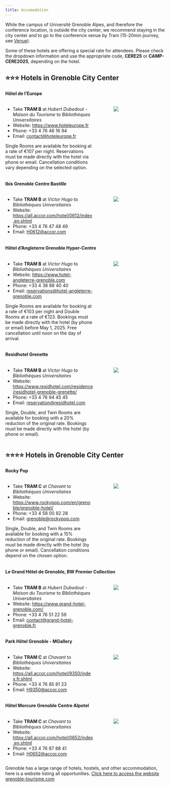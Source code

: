 ```yaml
---
title: Accomodation
---
```


While the campus of Université Grenoble Alpes, and therefore the conference location, is outside the city center, we recommend staying in the city center and to go to the conference venue by Tram (15-20min journey, see [Venue](venue.qmd)).

Some of these hotels are offering a special rate for attendees. Please check the dropdown information and use the appropriate code, **CERE25** or **CAMP-CERE2025**, depending on the hotel.

## ⭐⭐⭐ Hotels in Grenoble City Center

#### Hôtel de l'Europe
::: columns
::: {.column width="60%"}
- Take **TRAM B** at *Hubert Dubedout - Maison du Tourisme* to *Bibliothèques Universitaires*
- Website: [https://www.hoteleurope.fr](https://www.hoteleurope.fr)
- Phone: +33 4 76 46 16 94
- Email: [contact@hoteleurope.fr](mailto:contact@hoteleurope.fr)

::: {.callout-note title="Details to use the code *CERE25*" collapse="true"}
Single Rooms are available for booking at a rate of €107 per night. Reservations must be made directly with the hotel via phone or email. Cancellation conditions vary depending on the selected option.
:::
:::
::: {.column width="5%"}
:::
::: {.column width="35%"}
![](../images/europe_hotel.png)
:::
:::


#### Ibis Grenoble Centre Bastille
::: columns
::: {.column width="60%"}
- Take **TRAM B** at *Victor Hugo* to *Bibliothèques Universitaires*
- Website: [https://all.accor.com/hotel/0612/index.en.shtml](https://all.accor.com/hotel/0612/index.en.shtml)
- Phone: +33 4 76 47 48 49 
- Email: [H0612@accor.com](mailto:H0612@accor.com)
:::
::: {.column width="5%"}
:::
::: {.column width="35%"}
![](../images/ibis_hotel.png)
:::
:::

#### Hôtel d'Angleterre Grenoble Hyper-Centre
::: columns
::: {.column width="60%"}
- Take **TRAM B** at *Victor Hugo* to *Bibliothèques Universitaires*
- Website: [https://www.hotel-angleterre-grenoble.com](https://www.hotel-angleterre-grenoble.com)
- Phone: +33 4 38 88 40 40
- Email: [reservations@hotel-angleterre-grenoble.com](mailto:reservations@hotel-angleterre-grenoble.com)

::: {.callout-note title="Details to use the code *CERE25*" collapse="true"}
Single Rooms are available for booking at a rate of €103 per night and Double Rooms at a rate of €123. Bookings must be made directly with the hotel (by phone or email) before May 1, 2025. Free cancellation until noon on the day of arrival.
:::
:::
::: {.column width="5%"}
:::
::: {.column width="35%"}
![](../images/angleterre_hotel.jpg)
:::
:::

#### Residhotel Grenette
::: columns
::: {.column width="60%"}
- Take **TRAM B** at *Victor Hugo* to *Bibliothèques Universitaires*
- Website: [https://www.residhotel.com/residence/residhotel-grenoble-grenette/](https://www.residhotel.com/residence/residhotel-grenoble-grenette/)
- Phone: +33 4 76 94 45 45
- Email: [reservation@residhotel.com](mailto:reservation@residhotel.com)

::: {.callout-note title="Details to use the code *CAMP-CERE2025*" collapse="true"}
Single, Double, and Twin Rooms are available for booking with a 20% reduction of the original rate. Bookings must be made directly with the hotel (by phone or email).
:::
:::
::: {.column width="5%"}
:::
::: {.column width="35%"}
![](../images/resid_hotel.jpg)
:::
:::

## ⭐⭐⭐⭐ Hotels in Grenoble City Center

#### Rocky Pop
::: columns
::: {.column width="60%"}
- Take **TRAM C** at *Chavant* to *Bibliothèques Universitaires*
- Website: [https://www.rockypop.com/en/grenoble/grenoble-hotel/](https://www.rockypop.com/en/grenoble/grenoble-hotel/)
- Phone: +33 4 58 00 82 28
- Email: [grenoble@rockypop.com](mailto:grenoble@rockypop.com)

::: {.callout-note title="Details to use the code *CERE2025*" collapse="true"}
Single, Double, and Twin Rooms are available for booking with a 15% reduction of the original rate. Bookings must be made directly with the hotel (by phone or email). Cancellation conditions depend on the chosen option.
:::
:::
::: {.column width="5%"}
:::
::: {.column width="35%"}
![](../images/rocky_hotel.jpg)
:::
:::

#### Le Grand Hôtel de Grenoble, BW Premier Collection
::: columns
::: {.column width="60%"}
- Take **TRAM B** at *Hubert Dubedout - Maison du Tourisme* to *Bibliothèques Universitaires*
- Website: [https://www.grand-hotel-grenoble.com/](https://www.grand-hotel-grenoble.com/)
- Phone: +33 4 76 51 22 59
- Email: [contact@grand-hotel-grenoble.fr](mailto:contact@grand-hotel-grenoble.fr)
:::
::: {.column width="5%"}
:::
::: {.column width="35%"}
![](../images/grand_hotel.jpg)
:::
:::

#### Park Hôtel Grenoble - MGallery
::: columns
::: {.column width="60%"}
- Take **TRAM C** at *Chavant* to *Bibliothèques Universitaires*
- Website: [https://all.accor.com/hotel/9350/index.fr.shtml](https://all.accor.com/hotel/9350/index.fr.shtml)
- Phone: +33 4 76 85 81 23
- Email: [H9350@accor.com](mailto:H9350@accor.com)
:::
::: {.column width="5%"}
:::
::: {.column width="35%"}
![](../images/park_hotel.png)
:::
:::

#### Hôtel Mercure Grenoble Centre Alpotel
::: columns
::: {.column width="60%"}
- Take **TRAM C** at *Chavant* to *Bibliothèques Universitaires*
- Website: [https://all.accor.com/hotel/0652/index.en.shtml](https://all.accor.com/hotel/0652/index.en.shtml)
- Phone: +33 4 76 87 88 41
- Email: [H0652@accor.com](mailto:H0652@accor.com)
:::
::: {.column width="5%"}
:::
::: {.column width="35%"}
![](../images/mercure_hotel.jpg)
:::
:::

Grenoble has a large range of hotels, hostels, and other accommodation, here is a website listing all opportunities. [Click here to access the website grenoble-tourisme.com](https://www.grenoble-tourisme.com/en/where-to-sleep/all-accommodations/){.btn .btn-outline-primary .btn role="button" data-toggle="tooltip" title="grenoble-tourisme.com"}